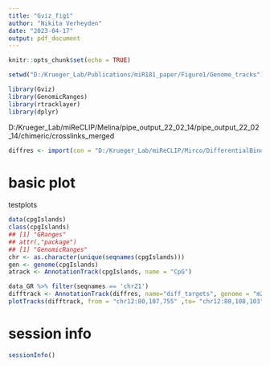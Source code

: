 ```yaml
---
title: "Gviz_fig1"
author: "Nikita Verheyden"
date: "2023-04-17"
output: pdf_document
---
```


```r
knitr::opts_chunk$set(echo = TRUE)
```


```r
setwd("D:/Krueger_Lab/Publications/miR181_paper/Figure1/Genome_tracks")
```


```r
library(Gviz)
library(GenomicRanges)
library(rtracklayer)
library(dplyr)
```

D:/Krueger_Lab/miReCLIP/Melina/pipe_output_22_02_14/pipe_output_22_02_14/chimeric/crosslinks_merged
```r
diffres <- import(con = "D:/Krueger_Lab/miReCLIP/Mirco/DifferentialBinding/BsDifferentialResult.bed", format = "BED")

```

# basic plot

testplots
```r
data(cpgIslands)
class(cpgIslands)
## [1] "GRanges"
## attr(,"package")
## [1] "GenomicRanges"
chr <- as.character(unique(seqnames(cpgIslands)))
gen <- genome(cpgIslands)
atrack <- AnnotationTrack(cpgIslands, name = "CpG")
```


```r
data_GR %>% filter(seqnames == 'chr21')
difftrack <- AnnotationTrack(diffres, name="diff_targets", genome = "m23")
plotTracks(difftrack, from = "chr12:80,107,755" ,to= "chr12:80,108,103")

```





# session info
```r
sessionInfo()

```